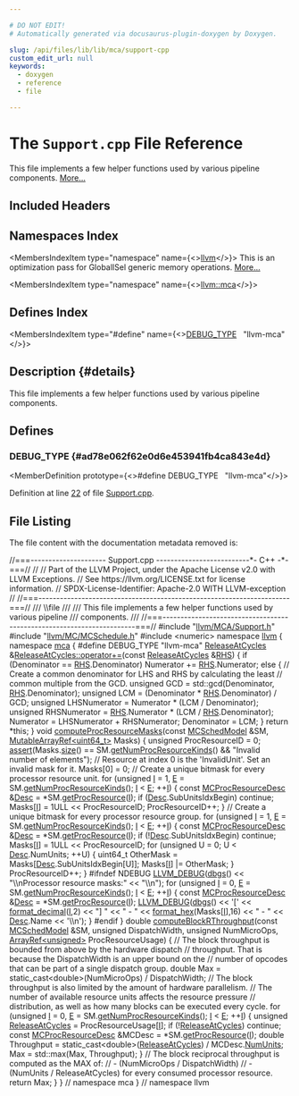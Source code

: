 ```yaml
---

# DO NOT EDIT!
# Automatically generated via docusaurus-plugin-doxygen by Doxygen.

slug: /api/files/lib/lib/mca/support-cpp
custom_edit_url: null
keywords:
  - doxygen
  - reference
  - file

---
```





# The `Support.cpp` File Reference

<DoxygenPage pluginConfig={pluginConfig}>

This file implements a few helper functions used by various pipeline components. <a href="#details">More...</a>

## Included Headers

<IncludesList>
<IncludesListItem
  filePath="llvm/MCA/Support.h"
  permalink="/docs/api/files/include/include/llvm/include/llvm/mca/support-h"
  isLocal="true" />
<IncludesListItem
  filePath="llvm/MC/MCSchedule.h"
  permalink="/docs/api/files/include/include/llvm/include/llvm/mc/mcschedule-h"
  isLocal="true" />
<IncludesListItem
  filePath="numeric"
  permalink=""
  isLocal="false" />
</IncludesList>

## Namespaces Index

<MembersIndex>

<MembersIndexItem
  type="namespace"
  name={<><a href="/docs/api/namespaces/llvm">llvm</a></>}>
This is an optimization pass for GlobalISel generic memory operations. <a href="/docs/api/namespaces/llvm/#details">More...</a>
</MembersIndexItem>

<MembersIndexItem
  type="namespace"
  name={<><a href="/docs/api/namespaces/llvm/mca">llvm::mca</a></>}>
</MembersIndexItem>

</MembersIndex>

## Defines Index

<MembersIndex>

<MembersIndexItem
  type="#define"
  name={<><a href="#ad78e062f62e0d6e453941fb4ca843e4d">DEBUG&#95;TYPE</a>&nbsp;&nbsp;&nbsp;&quot;llvm-mca&quot;</>}>
</MembersIndexItem>

</MembersIndex>

## Description {#details}

This file implements a few helper functions used by various pipeline components.

<SectionDefinition>

## Defines

### DEBUG&#95;TYPE {#ad78e062f62e0d6e453941fb4ca843e4d}

<MemberDefinition
  prototype={<>#define DEBUG&#95;TYPE&nbsp;&nbsp;&nbsp;&quot;llvm-mca&quot;</>}>

Definition at line <a href="#l00022">22</a> of file <a href="/docs/api/files/lib/lib/mca/support-cpp">Support.cpp</a>.
</MemberDefinition>

</SectionDefinition>

## File Listing

The file content with the documentation metadata removed is:

<ProgramListing>

<Link id="l00001" /><CodeLine lineNumber="1"><span class="doxyHighlightComment">//===--------------------- Support.cpp --------------------------&#42;- C++ -&#42;-===//</span></CodeLine>
<Link id="l00002" /><CodeLine lineNumber="2"><span class="doxyHighlightComment">//</span></CodeLine>
<Link id="l00003" /><CodeLine lineNumber="3"><span class="doxyHighlightComment">// Part of the LLVM Project, under the Apache License v2.0 with LLVM Exceptions.</span></CodeLine>
<Link id="l00004" /><CodeLine lineNumber="4"><span class="doxyHighlightComment">// See https://llvm.org/LICENSE.txt for license information.</span></CodeLine>
<Link id="l00005" /><CodeLine lineNumber="5"><span class="doxyHighlightComment">// SPDX-License-Identifier: Apache-2.0 WITH LLVM-exception</span></CodeLine>
<Link id="l00006" /><CodeLine lineNumber="6"><span class="doxyHighlightComment">//</span></CodeLine>
<Link id="l00007" /><CodeLine lineNumber="7"><span class="doxyHighlightComment">//===----------------------------------------------------------------------===//</span></CodeLine>
<Link id="l00008" /><CodeLine lineNumber="8"><span class="doxyHighlightComment">/// \\file</span></CodeLine>
<Link id="l00009" /><CodeLine lineNumber="9"><span class="doxyHighlightComment">///</span></CodeLine>
<Link id="l00010" /><CodeLine lineNumber="10"><span class="doxyHighlightComment">/// This file implements a few helper functions used by various pipeline</span></CodeLine>
<Link id="l00011" /><CodeLine lineNumber="11"><span class="doxyHighlightComment">/// components.</span></CodeLine>
<Link id="l00012" /><CodeLine lineNumber="12"><span class="doxyHighlightComment">///</span></CodeLine>
<Link id="l00013" /><CodeLine lineNumber="13"><span class="doxyHighlightComment">//===----------------------------------------------------------------------===//</span></CodeLine>
<Link id="l00014" /><CodeLine lineNumber="14"></CodeLine>
<Link id="l00015" /><CodeLine lineNumber="15"><span class="doxyHighlightPreprocessor">#include &quot;<a href="/docs/api/files/include/include/llvm/include/llvm/mca/support-h">llvm/MCA/Support.h</a>&quot;</span></CodeLine>
<Link id="l00016" /><CodeLine lineNumber="16"><span class="doxyHighlightPreprocessor">#include &quot;<a href="/docs/api/files/include/include/llvm/include/llvm/mc/mcschedule-h">llvm/MC/MCSchedule.h</a>&quot;</span></CodeLine>
<Link id="l00017" /><CodeLine lineNumber="17"><span class="doxyHighlightPreprocessor">#include &lt;numeric&gt;</span></CodeLine>
<Link id="l00018" /><CodeLine lineNumber="18"></CodeLine>
<Link id="l00019" /><CodeLine lineNumber="19"><span class="doxyHighlightKeyword">namespace </span><span class="doxyHighlight"><a href="/docs/api/namespaces/llvm">llvm</a> &#123;</span></CodeLine>
<Link id="l00020" /><CodeLine lineNumber="20"><span class="doxyHighlightKeyword">namespace </span><span class="doxyHighlight"><a href="/docs/api/namespaces/llvm/mca">mca</a> &#123;</span></CodeLine>
<Link id="l00021" /><CodeLine lineNumber="21"></CodeLine>
<Link id="l00022" /><CodeLine lineNumber="22" lineLink="#ad78e062f62e0d6e453941fb4ca843e4d"><span class="doxyHighlightPreprocessor">#define DEBUG&#95;TYPE &quot;llvm-mca&quot;</span></CodeLine>
<Link id="l00023" /><CodeLine lineNumber="23"></CodeLine>
<Link id="l00024" /><CodeLine lineNumber="24" lineLink="/docs/api/classes/llvm/mca/releaseatcycles/#a1d1222a8af6b87fac4929e328e141eeb"><span class="doxyHighlight"><a href="/docs/api/classes/llvm/mca/releaseatcycles/#a9ce9e2b99d0fe80c3e6a18768e69576b">ReleaseAtCycles</a> &amp;<a href="/docs/api/classes/llvm/mca/releaseatcycles/#a1d1222a8af6b87fac4929e328e141eeb">ReleaseAtCycles::operator+=</a>(</span><span class="doxyHighlightKeyword">const</span><span class="doxyHighlight"> <a href="/docs/api/classes/llvm/mca/releaseatcycles/#a9ce9e2b99d0fe80c3e6a18768e69576b">ReleaseAtCycles</a> &amp;<a href="/docs/api/files/lib/lib/target/lib/target/x86/x86partialreduction-cpp/#a87b8bfbbe9d8f7146d7f20a5fb42efd0">RHS</a>) &#123;</span></CodeLine>
<Link id="l00025" /><CodeLine lineNumber="25"><span class="doxyHighlight">  </span><span class="doxyHighlightKeywordFlow">if</span><span class="doxyHighlight"> (Denominator == <a href="/docs/api/files/lib/lib/target/lib/target/x86/x86partialreduction-cpp/#a87b8bfbbe9d8f7146d7f20a5fb42efd0">RHS</a>.Denominator)</span></CodeLine>
<Link id="l00026" /><CodeLine lineNumber="26"><span class="doxyHighlight">    Numerator += <a href="/docs/api/files/lib/lib/target/lib/target/x86/x86partialreduction-cpp/#a87b8bfbbe9d8f7146d7f20a5fb42efd0">RHS</a>.Numerator;</span></CodeLine>
<Link id="l00027" /><CodeLine lineNumber="27"><span class="doxyHighlight">  </span><span class="doxyHighlightKeywordFlow">else</span><span class="doxyHighlight"> &#123;</span></CodeLine>
<Link id="l00028" /><CodeLine lineNumber="28"><span class="doxyHighlight">    </span><span class="doxyHighlightComment">// Create a common denominator for LHS and RHS by calculating the least</span></CodeLine>
<Link id="l00029" /><CodeLine lineNumber="29"><span class="doxyHighlight">    </span><span class="doxyHighlightComment">// common multiple from the GCD.</span></CodeLine>
<Link id="l00030" /><CodeLine lineNumber="30"><span class="doxyHighlight">    </span><span class="doxyHighlightKeywordType">unsigned</span><span class="doxyHighlight"> GCD = std::gcd(Denominator, <a href="/docs/api/files/lib/lib/target/lib/target/x86/x86partialreduction-cpp/#a87b8bfbbe9d8f7146d7f20a5fb42efd0">RHS</a>.Denominator);</span></CodeLine>
<Link id="l00031" /><CodeLine lineNumber="31"><span class="doxyHighlight">    </span><span class="doxyHighlightKeywordType">unsigned</span><span class="doxyHighlight"> LCM = (Denominator &#42; <a href="/docs/api/files/lib/lib/target/lib/target/x86/x86partialreduction-cpp/#a87b8bfbbe9d8f7146d7f20a5fb42efd0">RHS</a>.Denominator) / GCD;</span></CodeLine>
<Link id="l00032" /><CodeLine lineNumber="32"><span class="doxyHighlight">    </span><span class="doxyHighlightKeywordType">unsigned</span><span class="doxyHighlight"> LHSNumerator = Numerator &#42; (LCM / Denominator);</span></CodeLine>
<Link id="l00033" /><CodeLine lineNumber="33"><span class="doxyHighlight">    </span><span class="doxyHighlightKeywordType">unsigned</span><span class="doxyHighlight"> RHSNumerator = <a href="/docs/api/files/lib/lib/target/lib/target/x86/x86partialreduction-cpp/#a87b8bfbbe9d8f7146d7f20a5fb42efd0">RHS</a>.Numerator &#42; (LCM / <a href="/docs/api/files/lib/lib/target/lib/target/x86/x86partialreduction-cpp/#a87b8bfbbe9d8f7146d7f20a5fb42efd0">RHS</a>.Denominator);</span></CodeLine>
<Link id="l00034" /><CodeLine lineNumber="34"><span class="doxyHighlight">    Numerator = LHSNumerator + RHSNumerator;</span></CodeLine>
<Link id="l00035" /><CodeLine lineNumber="35"><span class="doxyHighlight">    Denominator = LCM;</span></CodeLine>
<Link id="l00036" /><CodeLine lineNumber="36"><span class="doxyHighlight">  &#125;</span></CodeLine>
<Link id="l00037" /><CodeLine lineNumber="37"><span class="doxyHighlight">  </span><span class="doxyHighlightKeywordFlow">return</span><span class="doxyHighlight"> &#42;</span><span class="doxyHighlightKeyword">this</span><span class="doxyHighlight">;</span></CodeLine>
<Link id="l00038" /><CodeLine lineNumber="38"><span class="doxyHighlight">&#125;</span></CodeLine>
<Link id="l00039" /><CodeLine lineNumber="39"></CodeLine>
<Link id="l00040" /><CodeLine lineNumber="40" lineLink="/docs/api/namespaces/llvm/mca/#ae1d3c5a1f43dcec43774a3767b41e447"><span class="doxyHighlightKeywordType">void</span><span class="doxyHighlight"> <a href="/docs/api/namespaces/llvm/mca/#ae1d3c5a1f43dcec43774a3767b41e447">computeProcResourceMasks</a>(</span><span class="doxyHighlightKeyword">const</span><span class="doxyHighlight"> <a href="/docs/api/structs/llvm/mcschedmodel">MCSchedModel</a> &amp;SM,</span></CodeLine>
<Link id="l00041" /><CodeLine lineNumber="41"><span class="doxyHighlight">                              <a href="/docs/api/classes/llvm/mutablearrayref">MutableArrayRef&lt;uint64&#95;t&gt;</a> Masks) &#123;</span></CodeLine>
<Link id="l00042" /><CodeLine lineNumber="42"><span class="doxyHighlight">  </span><span class="doxyHighlightKeywordType">unsigned</span><span class="doxyHighlight"> ProcResourceID = 0;</span></CodeLine>
<Link id="l00043" /><CodeLine lineNumber="43"></CodeLine>
<Link id="l00044" /><CodeLine lineNumber="44"><span class="doxyHighlight">  <a href="/docs/api/files/lib/lib/target/lib/target/amdgpu/silowercontrolflow-cpp/#a4868c5d81c5ccc98c47aeab6244346a0">assert</a>(Masks.<a href="/docs/api/classes/llvm/arrayref/#a85ffb6531d4cda988ea81f18d4e56fb7">size</a>() == SM.<a href="/docs/api/structs/llvm/mcschedmodel/#a5268bc4b5673e84a8f75df74b024d374">getNumProcResourceKinds</a>() &amp;&amp;</span></CodeLine>
<Link id="l00045" /><CodeLine lineNumber="45"><span class="doxyHighlight">         </span><span class="doxyHighlightStringLiteral">&quot;Invalid number of elements&quot;</span><span class="doxyHighlight">);</span></CodeLine>
<Link id="l00046" /><CodeLine lineNumber="46"><span class="doxyHighlight">  </span><span class="doxyHighlightComment">// Resource at index 0 is the &#39;InvalidUnit&#39;. Set an invalid mask for it.</span></CodeLine>
<Link id="l00047" /><CodeLine lineNumber="47"><span class="doxyHighlight">  Masks&#91;0&#93; = 0;</span></CodeLine>
<Link id="l00048" /><CodeLine lineNumber="48"></CodeLine>
<Link id="l00049" /><CodeLine lineNumber="49"><span class="doxyHighlight">  </span><span class="doxyHighlightComment">// Create a unique bitmask for every processor resource unit.</span></CodeLine>
<Link id="l00050" /><CodeLine lineNumber="50"><span class="doxyHighlight">  </span><span class="doxyHighlightKeywordFlow">for</span><span class="doxyHighlight"> (</span><span class="doxyHighlightKeywordType">unsigned</span><span class="doxyHighlight"> <a href="/docs/api/files/lib/lib/support/md5-cpp/#ac0eafdc9ee161b71e7af98af736952fd">I</a> = 1, <a href="/docs/api/files/lib/lib/ir/builtingcs-cpp/#abb2b3a60ccc38a28239e19a1646e0c8a">E</a> = SM.<a href="/docs/api/structs/llvm/mcschedmodel/#a5268bc4b5673e84a8f75df74b024d374">getNumProcResourceKinds</a>(); <a href="/docs/api/files/lib/lib/support/md5-cpp/#ac0eafdc9ee161b71e7af98af736952fd">I</a> &lt; <a href="/docs/api/files/lib/lib/ir/builtingcs-cpp/#abb2b3a60ccc38a28239e19a1646e0c8a">E</a>; ++<a href="/docs/api/files/lib/lib/support/md5-cpp/#ac0eafdc9ee161b71e7af98af736952fd">I</a>) &#123;</span></CodeLine>
<Link id="l00051" /><CodeLine lineNumber="51"><span class="doxyHighlight">    </span><span class="doxyHighlightKeyword">const</span><span class="doxyHighlight"> <a href="/docs/api/structs/llvm/mcprocresourcedesc">MCProcResourceDesc</a> &amp;<a href="/docs/api/namespaces/llvm/#a4de98a9acffcef5bb4b31862cb8c72ac">Desc</a> = &#42;SM.<a href="/docs/api/structs/llvm/mcschedmodel/#ac7376c4db05cd0fbb107dd0b1fecc9ba">getProcResource</a>(<a href="/docs/api/files/lib/lib/support/md5-cpp/#ac0eafdc9ee161b71e7af98af736952fd">I</a>);</span></CodeLine>
<Link id="l00052" /><CodeLine lineNumber="52"><span class="doxyHighlight">    </span><span class="doxyHighlightKeywordFlow">if</span><span class="doxyHighlight"> (<a href="/docs/api/namespaces/llvm/#a4de98a9acffcef5bb4b31862cb8c72ac">Desc</a>.SubUnitsIdxBegin)</span></CodeLine>
<Link id="l00053" /><CodeLine lineNumber="53"><span class="doxyHighlight">      </span><span class="doxyHighlightKeywordFlow">continue</span><span class="doxyHighlight">;</span></CodeLine>
<Link id="l00054" /><CodeLine lineNumber="54"><span class="doxyHighlight">    Masks&#91;<a href="/docs/api/files/lib/lib/support/md5-cpp/#ac0eafdc9ee161b71e7af98af736952fd">I</a>&#93; = 1ULL &lt;&lt; ProcResourceID;</span></CodeLine>
<Link id="l00055" /><CodeLine lineNumber="55"><span class="doxyHighlight">    ProcResourceID++;</span></CodeLine>
<Link id="l00056" /><CodeLine lineNumber="56"><span class="doxyHighlight">  &#125;</span></CodeLine>
<Link id="l00057" /><CodeLine lineNumber="57"></CodeLine>
<Link id="l00058" /><CodeLine lineNumber="58"><span class="doxyHighlight">  </span><span class="doxyHighlightComment">// Create a unique bitmask for every processor resource group.</span></CodeLine>
<Link id="l00059" /><CodeLine lineNumber="59"><span class="doxyHighlight">  </span><span class="doxyHighlightKeywordFlow">for</span><span class="doxyHighlight"> (</span><span class="doxyHighlightKeywordType">unsigned</span><span class="doxyHighlight"> <a href="/docs/api/files/lib/lib/support/md5-cpp/#ac0eafdc9ee161b71e7af98af736952fd">I</a> = 1, <a href="/docs/api/files/lib/lib/ir/builtingcs-cpp/#abb2b3a60ccc38a28239e19a1646e0c8a">E</a> = SM.<a href="/docs/api/structs/llvm/mcschedmodel/#a5268bc4b5673e84a8f75df74b024d374">getNumProcResourceKinds</a>(); <a href="/docs/api/files/lib/lib/support/md5-cpp/#ac0eafdc9ee161b71e7af98af736952fd">I</a> &lt; <a href="/docs/api/files/lib/lib/ir/builtingcs-cpp/#abb2b3a60ccc38a28239e19a1646e0c8a">E</a>; ++<a href="/docs/api/files/lib/lib/support/md5-cpp/#ac0eafdc9ee161b71e7af98af736952fd">I</a>) &#123;</span></CodeLine>
<Link id="l00060" /><CodeLine lineNumber="60"><span class="doxyHighlight">    </span><span class="doxyHighlightKeyword">const</span><span class="doxyHighlight"> <a href="/docs/api/structs/llvm/mcprocresourcedesc">MCProcResourceDesc</a> &amp;<a href="/docs/api/namespaces/llvm/#a4de98a9acffcef5bb4b31862cb8c72ac">Desc</a> = &#42;SM.<a href="/docs/api/structs/llvm/mcschedmodel/#ac7376c4db05cd0fbb107dd0b1fecc9ba">getProcResource</a>(<a href="/docs/api/files/lib/lib/support/md5-cpp/#ac0eafdc9ee161b71e7af98af736952fd">I</a>);</span></CodeLine>
<Link id="l00061" /><CodeLine lineNumber="61"><span class="doxyHighlight">    </span><span class="doxyHighlightKeywordFlow">if</span><span class="doxyHighlight"> (!<a href="/docs/api/namespaces/llvm/#a4de98a9acffcef5bb4b31862cb8c72ac">Desc</a>.SubUnitsIdxBegin)</span></CodeLine>
<Link id="l00062" /><CodeLine lineNumber="62"><span class="doxyHighlight">      </span><span class="doxyHighlightKeywordFlow">continue</span><span class="doxyHighlight">;</span></CodeLine>
<Link id="l00063" /><CodeLine lineNumber="63"><span class="doxyHighlight">    Masks&#91;<a href="/docs/api/files/lib/lib/support/md5-cpp/#ac0eafdc9ee161b71e7af98af736952fd">I</a>&#93; = 1ULL &lt;&lt; ProcResourceID;</span></CodeLine>
<Link id="l00064" /><CodeLine lineNumber="64"><span class="doxyHighlight">    </span><span class="doxyHighlightKeywordFlow">for</span><span class="doxyHighlight"> (</span><span class="doxyHighlightKeywordType">unsigned</span><span class="doxyHighlight"> U = 0; U &lt; <a href="/docs/api/namespaces/llvm/#a4de98a9acffcef5bb4b31862cb8c72ac">Desc</a>.NumUnits; ++U) &#123;</span></CodeLine>
<Link id="l00065" /><CodeLine lineNumber="65"><span class="doxyHighlight">      uint64&#95;t OtherMask = Masks&#91;<a href="/docs/api/namespaces/llvm/#a4de98a9acffcef5bb4b31862cb8c72ac">Desc</a>.SubUnitsIdxBegin&#91;U&#93;&#93;;</span></CodeLine>
<Link id="l00066" /><CodeLine lineNumber="66"><span class="doxyHighlight">      Masks&#91;<a href="/docs/api/files/lib/lib/support/md5-cpp/#ac0eafdc9ee161b71e7af98af736952fd">I</a>&#93; |= OtherMask;</span></CodeLine>
<Link id="l00067" /><CodeLine lineNumber="67"><span class="doxyHighlight">    &#125;</span></CodeLine>
<Link id="l00068" /><CodeLine lineNumber="68"><span class="doxyHighlight">    ProcResourceID++;</span></CodeLine>
<Link id="l00069" /><CodeLine lineNumber="69"><span class="doxyHighlight">  &#125;</span></CodeLine>
<Link id="l00070" /><CodeLine lineNumber="70"></CodeLine>
<Link id="l00071" /><CodeLine lineNumber="71"><span class="doxyHighlightPreprocessor">#ifndef NDEBUG</span></CodeLine>
<Link id="l00072" /><CodeLine lineNumber="72"><span class="doxyHighlight">  <a href="/docs/api/files/include/include/llvm/include/llvm/support/debug-h/#a196897517069dda1bdb549e24468f7d7">LLVM&#95;DEBUG</a>(<a href="/docs/api/namespaces/llvm/#a7c46c742c31be54870e2038048e6b391">dbgs</a>() &lt;&lt; </span><span class="doxyHighlightStringLiteral">&quot;\\nProcessor resource masks:&quot;</span></CodeLine>
<Link id="l00073" /><CodeLine lineNumber="73"><span class="doxyHighlight">                    &lt;&lt; </span><span class="doxyHighlightStringLiteral">&quot;\\n&quot;</span><span class="doxyHighlight">);</span></CodeLine>
<Link id="l00074" /><CodeLine lineNumber="74"><span class="doxyHighlight">  </span><span class="doxyHighlightKeywordFlow">for</span><span class="doxyHighlight"> (</span><span class="doxyHighlightKeywordType">unsigned</span><span class="doxyHighlight"> <a href="/docs/api/files/lib/lib/support/md5-cpp/#ac0eafdc9ee161b71e7af98af736952fd">I</a> = 0, <a href="/docs/api/files/lib/lib/ir/builtingcs-cpp/#abb2b3a60ccc38a28239e19a1646e0c8a">E</a> = SM.<a href="/docs/api/structs/llvm/mcschedmodel/#a5268bc4b5673e84a8f75df74b024d374">getNumProcResourceKinds</a>(); <a href="/docs/api/files/lib/lib/support/md5-cpp/#ac0eafdc9ee161b71e7af98af736952fd">I</a> &lt; <a href="/docs/api/files/lib/lib/ir/builtingcs-cpp/#abb2b3a60ccc38a28239e19a1646e0c8a">E</a>; ++<a href="/docs/api/files/lib/lib/support/md5-cpp/#ac0eafdc9ee161b71e7af98af736952fd">I</a>) &#123;</span></CodeLine>
<Link id="l00075" /><CodeLine lineNumber="75"><span class="doxyHighlight">    </span><span class="doxyHighlightKeyword">const</span><span class="doxyHighlight"> <a href="/docs/api/structs/llvm/mcprocresourcedesc">MCProcResourceDesc</a> &amp;<a href="/docs/api/namespaces/llvm/#a4de98a9acffcef5bb4b31862cb8c72ac">Desc</a> = &#42;SM.<a href="/docs/api/structs/llvm/mcschedmodel/#ac7376c4db05cd0fbb107dd0b1fecc9ba">getProcResource</a>(<a href="/docs/api/files/lib/lib/support/md5-cpp/#ac0eafdc9ee161b71e7af98af736952fd">I</a>);</span></CodeLine>
<Link id="l00076" /><CodeLine lineNumber="76"><span class="doxyHighlight">    <a href="/docs/api/files/include/include/llvm/include/llvm/support/debug-h/#a196897517069dda1bdb549e24468f7d7">LLVM&#95;DEBUG</a>(<a href="/docs/api/namespaces/llvm/#a7c46c742c31be54870e2038048e6b391">dbgs</a>() &lt;&lt; </span><span class="doxyHighlightCharLiteral">&#39;&#91;&#39;</span><span class="doxyHighlight"> &lt;&lt; <a href="/docs/api/namespaces/llvm/#a0891783364de54e1128f37fdbc01e8b1">format&#95;decimal</a>(<a href="/docs/api/files/lib/lib/support/md5-cpp/#ac0eafdc9ee161b71e7af98af736952fd">I</a>,2) &lt;&lt; </span><span class="doxyHighlightStringLiteral">&quot;&#93; &quot;</span><span class="doxyHighlight"> &lt;&lt; </span><span class="doxyHighlightStringLiteral">&quot; - &quot;</span></CodeLine>
<Link id="l00077" /><CodeLine lineNumber="77"><span class="doxyHighlight">                      &lt;&lt; <a href="/docs/api/namespaces/llvm/#a90c017a4d672e046b7e98f67edf082ec">format&#95;hex</a>(Masks&#91;<a href="/docs/api/files/lib/lib/support/md5-cpp/#ac0eafdc9ee161b71e7af98af736952fd">I</a>&#93;,16) &lt;&lt; </span><span class="doxyHighlightStringLiteral">&quot; - &quot;</span></CodeLine>
<Link id="l00078" /><CodeLine lineNumber="78"><span class="doxyHighlight">                      &lt;&lt; <a href="/docs/api/namespaces/llvm/#a4de98a9acffcef5bb4b31862cb8c72ac">Desc</a>.Name &lt;&lt; </span><span class="doxyHighlightCharLiteral">&#39;\\n&#39;</span><span class="doxyHighlight">);</span></CodeLine>
<Link id="l00079" /><CodeLine lineNumber="79"><span class="doxyHighlight">  &#125;</span></CodeLine>
<Link id="l00080" /><CodeLine lineNumber="80"><span class="doxyHighlightPreprocessor">#endif</span></CodeLine>
<Link id="l00081" /><CodeLine lineNumber="81"><span class="doxyHighlight">&#125;</span></CodeLine>
<Link id="l00082" /><CodeLine lineNumber="82"></CodeLine>
<Link id="l00083" /><CodeLine lineNumber="83" lineLink="/docs/api/namespaces/llvm/mca/#a0a98238e0b4ad204e6bf241ab4cefe47"><span class="doxyHighlightKeywordType">double</span><span class="doxyHighlight"> <a href="/docs/api/namespaces/llvm/mca/#a0a98238e0b4ad204e6bf241ab4cefe47">computeBlockRThroughput</a>(</span><span class="doxyHighlightKeyword">const</span><span class="doxyHighlight"> <a href="/docs/api/structs/llvm/mcschedmodel">MCSchedModel</a> &amp;SM, </span><span class="doxyHighlightKeywordType">unsigned</span><span class="doxyHighlight"> DispatchWidth,</span></CodeLine>
<Link id="l00084" /><CodeLine lineNumber="84"><span class="doxyHighlight">                               </span><span class="doxyHighlightKeywordType">unsigned</span><span class="doxyHighlight"> NumMicroOps,</span></CodeLine>
<Link id="l00085" /><CodeLine lineNumber="85"><span class="doxyHighlight">                               <a href="/docs/api/classes/llvm/arrayref">ArrayRef&lt;unsigned&gt;</a> ProcResourceUsage) &#123;</span></CodeLine>
<Link id="l00086" /><CodeLine lineNumber="86"><span class="doxyHighlight">  </span><span class="doxyHighlightComment">// The block throughput is bounded from above by the hardware dispatch</span></CodeLine>
<Link id="l00087" /><CodeLine lineNumber="87"><span class="doxyHighlight">  </span><span class="doxyHighlightComment">// throughput. That is because the DispatchWidth is an upper bound on the</span></CodeLine>
<Link id="l00088" /><CodeLine lineNumber="88"><span class="doxyHighlight">  </span><span class="doxyHighlightComment">// number of opcodes that can be part of a single dispatch group.</span></CodeLine>
<Link id="l00089" /><CodeLine lineNumber="89"><span class="doxyHighlight">  </span><span class="doxyHighlightKeywordType">double</span><span class="doxyHighlight"> Max = </span><span class="doxyHighlightKeyword">static&#95;cast&lt;</span><span class="doxyHighlightKeywordType">double</span><span class="doxyHighlightKeyword">&gt;</span><span class="doxyHighlight">(NumMicroOps) / DispatchWidth;</span></CodeLine>
<Link id="l00090" /><CodeLine lineNumber="90"></CodeLine>
<Link id="l00091" /><CodeLine lineNumber="91"><span class="doxyHighlight">  </span><span class="doxyHighlightComment">// The block throughput is also limited by the amount of hardware parallelism.</span></CodeLine>
<Link id="l00092" /><CodeLine lineNumber="92"><span class="doxyHighlight">  </span><span class="doxyHighlightComment">// The number of available resource units affects the resource pressure</span></CodeLine>
<Link id="l00093" /><CodeLine lineNumber="93"><span class="doxyHighlight">  </span><span class="doxyHighlightComment">// distribution, as well as how many blocks can be executed every cycle.</span></CodeLine>
<Link id="l00094" /><CodeLine lineNumber="94"><span class="doxyHighlight">  </span><span class="doxyHighlightKeywordFlow">for</span><span class="doxyHighlight"> (</span><span class="doxyHighlightKeywordType">unsigned</span><span class="doxyHighlight"> <a href="/docs/api/files/lib/lib/support/md5-cpp/#ac0eafdc9ee161b71e7af98af736952fd">I</a> = 0, <a href="/docs/api/files/lib/lib/ir/builtingcs-cpp/#abb2b3a60ccc38a28239e19a1646e0c8a">E</a> = SM.<a href="/docs/api/structs/llvm/mcschedmodel/#a5268bc4b5673e84a8f75df74b024d374">getNumProcResourceKinds</a>(); <a href="/docs/api/files/lib/lib/support/md5-cpp/#ac0eafdc9ee161b71e7af98af736952fd">I</a> &lt; <a href="/docs/api/files/lib/lib/ir/builtingcs-cpp/#abb2b3a60ccc38a28239e19a1646e0c8a">E</a>; ++<a href="/docs/api/files/lib/lib/support/md5-cpp/#ac0eafdc9ee161b71e7af98af736952fd">I</a>) &#123;</span></CodeLine>
<Link id="l00095" /><CodeLine lineNumber="95"><span class="doxyHighlight">    </span><span class="doxyHighlightKeywordType">unsigned</span><span class="doxyHighlight"> <a href="/docs/api/classes/llvm/mca/releaseatcycles">ReleaseAtCycles</a> = ProcResourceUsage&#91;<a href="/docs/api/files/lib/lib/support/md5-cpp/#ac0eafdc9ee161b71e7af98af736952fd">I</a>&#93;;</span></CodeLine>
<Link id="l00096" /><CodeLine lineNumber="96"><span class="doxyHighlight">    </span><span class="doxyHighlightKeywordFlow">if</span><span class="doxyHighlight"> (!<a href="/docs/api/classes/llvm/mca/releaseatcycles">ReleaseAtCycles</a>)</span></CodeLine>
<Link id="l00097" /><CodeLine lineNumber="97"><span class="doxyHighlight">      </span><span class="doxyHighlightKeywordFlow">continue</span><span class="doxyHighlight">;</span></CodeLine>
<Link id="l00098" /><CodeLine lineNumber="98"></CodeLine>
<Link id="l00099" /><CodeLine lineNumber="99"><span class="doxyHighlight">    </span><span class="doxyHighlightKeyword">const</span><span class="doxyHighlight"> <a href="/docs/api/structs/llvm/mcprocresourcedesc">MCProcResourceDesc</a> &amp;MCDesc = &#42;SM.<a href="/docs/api/structs/llvm/mcschedmodel/#ac7376c4db05cd0fbb107dd0b1fecc9ba">getProcResource</a>(<a href="/docs/api/files/lib/lib/support/md5-cpp/#ac0eafdc9ee161b71e7af98af736952fd">I</a>);</span></CodeLine>
<Link id="l00100" /><CodeLine lineNumber="100"><span class="doxyHighlight">    </span><span class="doxyHighlightKeywordType">double</span><span class="doxyHighlight"> Throughput = </span><span class="doxyHighlightKeyword">static&#95;cast&lt;</span><span class="doxyHighlightKeywordType">double</span><span class="doxyHighlightKeyword">&gt;</span><span class="doxyHighlight">(<a href="/docs/api/classes/llvm/mca/releaseatcycles">ReleaseAtCycles</a>) / MCDesc.<a href="/docs/api/structs/llvm/mcprocresourcedesc/#a9d4d0cc34fcce4779dc4445d8265fffc">NumUnits</a>;</span></CodeLine>
<Link id="l00101" /><CodeLine lineNumber="101"><span class="doxyHighlight">    Max = std::max(Max, Throughput);</span></CodeLine>
<Link id="l00102" /><CodeLine lineNumber="102"><span class="doxyHighlight">  &#125;</span></CodeLine>
<Link id="l00103" /><CodeLine lineNumber="103"></CodeLine>
<Link id="l00104" /><CodeLine lineNumber="104"><span class="doxyHighlight">  </span><span class="doxyHighlightComment">// The block reciprocal throughput is computed as the MAX of:</span></CodeLine>
<Link id="l00105" /><CodeLine lineNumber="105"><span class="doxyHighlight">  </span><span class="doxyHighlightComment">//  - (NumMicroOps / DispatchWidth)</span></CodeLine>
<Link id="l00106" /><CodeLine lineNumber="106"><span class="doxyHighlight">  </span><span class="doxyHighlightComment">//  - (NumUnits / ReleaseAtCycles)   for every consumed processor resource.</span></CodeLine>
<Link id="l00107" /><CodeLine lineNumber="107"><span class="doxyHighlight">  </span><span class="doxyHighlightKeywordFlow">return</span><span class="doxyHighlight"> Max;</span></CodeLine>
<Link id="l00108" /><CodeLine lineNumber="108"><span class="doxyHighlight">&#125;</span></CodeLine>
<Link id="l00109" /><CodeLine lineNumber="109"></CodeLine>
<Link id="l00110" /><CodeLine lineNumber="110"><span class="doxyHighlight">&#125; </span><span class="doxyHighlightComment">// namespace mca</span></CodeLine>
<Link id="l00111" /><CodeLine lineNumber="111"><span class="doxyHighlight">&#125; </span><span class="doxyHighlightComment">// namespace llvm</span></CodeLine>

</ProgramListing>


</DoxygenPage>
